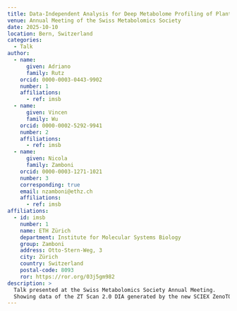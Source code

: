 ```yaml
---
title: Data-Independent Analysis for Deep Metabolome Profiling of Plant Extracts
venue: Annual Meeting of the Swiss Metabolomics Society
date: 2025-10-10
location: Bern, Switzerland
categories:
  - Talk
author:
  - name:
      given: Adriano
      family: Rutz
    orcid: 0000-0003-0443-9902
    number: 1
    affiliations:
      - ref: imsb
  - name:
      given: Vincen
      family: Wu
    orcid: 0000-0002-5292-9941
    number: 2
    affiliations:
      - ref: imsb
  - name:
      given: Nicola
      family: Zamboni
    orcid: 0000-0003-1271-1021
    number: 3
    corresponding: true
    email: nzamboni@ethz.ch
    affiliations:
      - ref: imsb
affiliations:
  - id: imsb
    number: 1
    name: ETH Zürich
    department: Institute for Molecular Systems Biology
    group: Zamboni
    address: Otto-Stern-Weg, 3
    city: Zürich
    country: Switzerland
    postal-code: 8093
    ror: https://ror.org/03j5gm982
description: >
  Talk presented at the Swiss Metabolomics Society Annual Meeting.
  Showing data of the ZT Scan 2.0 DIA generated by the new SCIEX ZenoTOF 8600 system.
---
```

